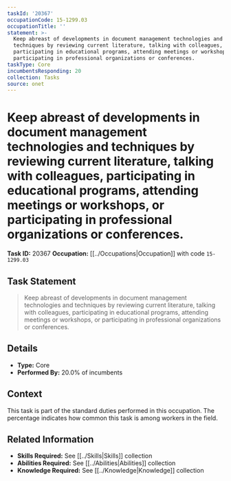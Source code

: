 ```yaml
---
taskId: '20367'
occupationCode: 15-1299.03
occupationTitle: ''
statement: >-
  Keep abreast of developments in document management technologies and
  techniques by reviewing current literature, talking with colleagues,
  participating in educational programs, attending meetings or workshops, or
  participating in professional organizations or conferences.
taskType: Core
incumbentsResponding: 20
collection: Tasks
source: onet
---
```

# Keep abreast of developments in document management technologies and techniques by reviewing current literature, talking with colleagues, participating in educational programs, attending meetings or workshops, or participating in professional organizations or conferences.

**Task ID:** 20367
**Occupation:** [[../Occupations|Occupation]] with code `15-1299.03`

## Task Statement

> Keep abreast of developments in document management technologies and techniques by reviewing current literature, talking with colleagues, participating in educational programs, attending meetings or workshops, or participating in professional organizations or conferences.

## Details

- **Type:** Core
- **Performed By:** 20.0% of incumbents

## Context

This task is part of the standard duties performed in this occupation. The percentage indicates how common this task is among workers in the field.

## Related Information

- **Skills Required:** See [[../Skills|Skills]] collection
- **Abilities Required:** See [[../Abilities|Abilities]] collection
- **Knowledge Required:** See [[../Knowledge|Knowledge]] collection
